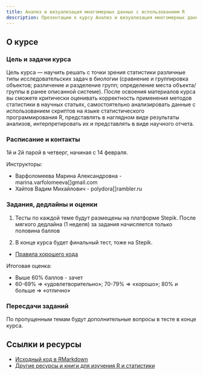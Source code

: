```yaml
---
title: Анализ и визуализация многомерных данных с использованием R
description: Презентации к курсу Анализ и визуализация многомерных данных с использованием R
---
```

 
## О курсе

### Цель и задачи курса

Цель курса — научить решать с точки зрения статистики различные типы исследовательских задач в биологии (сравнение и группировка объектов; различение и разделение групп; определение места объекта/группы в ранее описанной системе). После освоения материалов курса вы сможете критически оценивать корректность применения методов статистики в научных статьях, самостоятельно анализировать данные с использованием скриптов на языке статистического программирования R, представлять в наглядном виде результаты анализов, интерпретировать их и представлять в виде научного отчета.

### Расписание и контакты

1й и 2й парой в четверг, начиная с 14 февраля.

Инструкторы: 

- Варфоломеева Марина Александровна -  marina.varfolomeeva[]gmail.com
- Хайтов Вадим Михайлович - polydora[]rambler.ru


### Задания, дедлайны и оценки


(1) Тесты по каждой теме будут размещены на платформе Stepik. После мягкого дедлайна (1 неделя) за задания начисляется только половина баллов

(2) В конце курса будет финальный тест, тоже на Stepik.

- [Правила хорошего кода](coding_practices.html)

Итоговая оценка:

- Выше 60% баллов - зачет
- 60-69% => «удовлетворительно»; 70-79% => «хорошо»; 80% и больше => «отлично»

### Пересдачи заданий

По пропущенным темам будут дополнительные вопросы в тесте в конце курса.

## Ссылки и ресурсы

- [Исходный код в RMarkdown](http://github.com/varmara/multivar)
- [Другие ресурсы и книги для изучения R и статистики](resources.html)

<!--

- [Как и где можно найти помощь с R и статистикой](more_help.html)

-->
